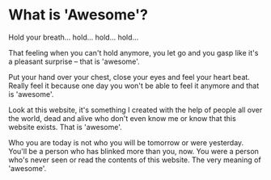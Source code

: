 
# What is 'Awesome'?

Hold your breath... hold... hold... hold...

That feeling when you can't hold anymore, you let go and you gasp like it's a
pleasant surprise – that is 'awesome'.

Put your hand over your chest, close your eyes and feel your heart beat.
Really feel it because one day you won't be able to feel it anymore and that is 
'awesome'.

Look at this website, it's something I created with the help of people all over the world,
dead and alive who don't even know me or know that this website exists. That is 'awesome'.

Who you are today is not who you will be tomorrow or were yesterday. You'll be
a person who has blinked more than you, now. You were a person who's never seen
or read the contents of this website. The very meaning of 'awesome'.

<Navigation next="/page2"/>
